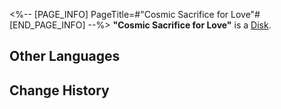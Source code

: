 <%-- [PAGE_INFO]
PageTitle=#"Cosmic Sacrifice for Love"#
[END_PAGE_INFO] --%>
{{Item Infobox
|id          = 210226
|image       = Item Cosmic Sacrifice for Love.png
|type        = Disk
|invCategory = Valuables
|rarity      = 3
|effect      = A record that can be played on the Express' phonograph. It might be a chance acquisition or a gift from someone else. All sorts of memories surge up when the music plays &mdash; the smiles, encounters, touches, and the excitement of battle. Maybe that is why people still collect records even as society rapidly advances.<br />The current record contains the track, "Cosmic Sacrifice for Love."
|description = <br />''As though fireworks were set off upon the skies, love and death bloom simultaneously.''
}}
'''"Cosmic Sacrifice for Love"''' is a [[Disk]].

==Other Languages==
{{Other Languages
|en   = "Cosmic Sacrifice for Love"
|zhs  = 《宇宙殉情时》
|zht  = 《宇宙殉情時》
|ja   = 『宇宙が殉情する時』
|ko   = ≪우주가 사랑을 위해 목숨을 바칠 때≫
|es   = Sacrificio cósmico por amor
|fr   = « Cosmic Sacrifice for Love »
|ru   = Cosmic Sacrifice for Love
|th   = Cosmic Sacrifice for Love
|vi   = Vũ Trụ Chết Vì Yêu
|de   = „Kosmische Aufopferung für die Liebe“
|id   = "Cosmic Sacrifice for Love"
|pt   = "Cosmic Sacrifice for Love"
}}

==Change History==
{{Change History|2.0}}